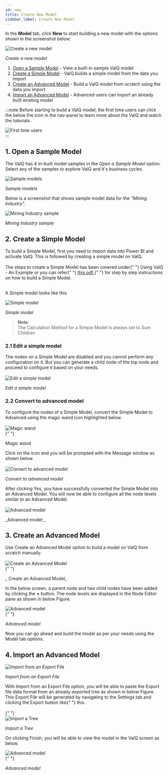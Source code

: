 ```yaml
---
id: new
title: Create New Model
sidebar_label: Create New Model
---
```



In the **Model** tab, click **New** to start building a new model with the options shown in the screenshot below:

<div style={{ textAlign: "center" }}>
  <Zoom>
    <img
      alt="Create a new model"
      src={useBaseUrl("/doc-images/model/new1.png")}
    />
  </Zoom>
</div>

<div style={{textAlign: 'center'}}>


_Create a new model_

</div>


1. [Open a Sample Model](#1-open-a-sample-model) - View a built-in sample ValQ model
1. [Create a Simple Model](#2-create-a-simple-model) - ValQ builds a simple model from the data you import
1. [Create an Advanced Model](#3-create-an-advanced-model) - Build a ValQ model from scratch using the data you import
1. [Import an Advanced Model](#4-import-an-advanced-model) - Advanced users can import an already built existing model

:::note
Before starting to build a ValQ model, the first time users can click the
below the icon in the nav-panel to learn more about the ValQ and watch the tutorials.

<div style={{ textAlign: "center" }}>
  <Zoom>
    <img
      alt="First time users"
      src={useBaseUrl("/doc-images/model/new21.png")}
    />
  </Zoom>
</div>
:::

## 1. Open a Sample Model

The ValQ has 4 in-built model samples in the _Open a Sample Model_ option. Select any of the samples to explore ValQ and it's business cycles.

<div style={{ textAlign: "center" }}>
  <Zoom>
    <img alt="Sample models" src={useBaseUrl("/doc-images/model/new2.png")} />
  </Zoom>
</div>

_Sample models_

Below is a screenshot that shows sample model data for the _"Mining Industry"_.

<div style={{ textAlign: "center" }}>
  <Zoom>
    <img
      alt="Mining Industry sample"
      src={useBaseUrl("/doc-images/model/new3.png")}
    />
  </Zoom>
</div>

<div style={{textAlign: 'center'}}>


_Mining Industry sample_

</div>


## 2. Create a Simple Model

<div style={{ textAlign: "justify" }}>
  To build a Simple Model, first you need to import data into Power BI and
  activate ValQ. This is followed by creating a simple model on ValQ.
</div> <br />

<div style={{ textAlign: "justify" }}>
  The steps to create a Simple Model has been covered under{" "}
  <Link to={useBaseUrl("docs/intro/model")}>Using ValQ - An Example</Link> or
  you can refer{" "}
  <a
    href="https://valq.com/wp-content/uploads/valq-for-microsoft-power-bi-beginners-tutorial.pdf"
    target="_blank"
  >
    this pdf
  </a>{" "}
  for step by step instructions on how to build a Simple Model. <br />
</div> <br />

A Simple model looks like this

<div style={{ textAlign: "center" }}>
  <Zoom>
    <img alt="Simple model" src={useBaseUrl("/doc-images/model/new4.png")} />
  </Zoom>
</div>

<div style={{textAlign: 'center'}}>


_Simple model_

</div>


> **Note** <br />
> The Calculation Method for a Simple Model is always set to Sum Children

### 2.1 Edit a simple model

<div style={{ textAlign: "justify" }}>
  The nodes on a Simple Model are disabled and you cannot perform any
  configuration on it. But you can generate a child node of the top node and
  proceed to configure it based on your needs.
</div> <br />

<div style={{ textAlign: "center" }}>
  <Zoom>
    <img
      alt="Edit a simple model"
      src={useBaseUrl("/doc-images/model/new11.png")}
    />
  </Zoom>
</div>

<div style={{textAlign: 'center'}}>


_Edit a simple model_

</div>


### 2.2 Convert to advanced model

<div style={{ textAlign: "justify" }}>
  To configure the nodes of a Simple Model, convert the Simple Model to Advanced
  using the magic wand icon highlighted below.
</div> <br />

<div style={{ textAlign: "center" }}>
  <Zoom>
    <img alt="Magic wand" src={useBaseUrl("/doc-images/model/new13.png")} />
  </Zoom>
</div>{" "}

<div style={{textAlign: 'center'}}>


_Magic wand_

</div>


<div style={{ textAlign: "justify" }}>
  Click on the icon and you will be prompted with the Message window as shown
  below.
</div> <br />

<div style={{ textAlign: "center" }}>
  <Zoom>
    <img
      alt="Convert to advanced model"
      src={useBaseUrl("/doc-images/model/new14.png")}
    />
  </Zoom>
</div>

<div style={{textAlign: 'center'}}>


_Convert to advanced model_

</div>


<div style={{ textAlign: "justify" }}>
  After clicking Yes, you have successfully converted the Simple Model into an
  Advanced Model. You will now be able to configure all the node levels similar
  to an Advanced Model.
</div> <br />

<div style={{ textAlign: "center" }}>
  <Zoom>
    <img alt="Advanced model" src={useBaseUrl("/doc-images/model/new15.png")} />
  </Zoom>
</div>

<div style={{textAlign: 'center'}}>


_Advanced model _

</div>


## 3. Create an Advanced Model

<div style={{ textAlign: "justify" }}>
  Use Create an Advanced Model option to build a model on ValQ from scratch
  manually.
</div> <br />

<div style={{ textAlign: "center" }}>
  <Zoom>
    <img
      alt=" Create an Advanced Model"
      src={useBaseUrl("/doc-images/model/new18.png")}
    />
  </Zoom>
</div>{" "}

<div style={{textAlign: 'center'}}>


_ Create an Advanced Model_

</div>


In the below screen, a parent node and two child nodes have been added by clicking the **+** button.
The node levels are displayed in the Node Editor pane as shown in below Figure.

<div style={{ textAlign: "center" }}>
  <Zoom>
    <img alt="Advanced model" src={useBaseUrl("/doc-images/model/new19.png")} />
  </Zoom>
</div>{" "}

<div style={{textAlign: 'center'}}>


_Advanced model_

</div>


Now you can go ahead and build the model as per your needs using the Model tab options.

## 4. Import an Advanced Model

<div style={{ textAlign: "center" }}>
  <Zoom>
    <img
      alt="Import from an Export File"
      src={useBaseUrl("/doc-images/model/new20.png")}
    />
  </Zoom>
</div>

<div style={{textAlign: 'center'}}>


_Import from an Export File_

</div>


<div style={{ textAlign: "justify" }}>
  With Import from an Export File option, you will be able to paste the Export
  file data format from an already exported tree as shown in below Figure.
  This Export File will be generated by navigating to the Settings tab and
  clicking the Export button like{" "}
  <Link to={useBaseUrl("docs/model/general#1-export")}> this</Link>.
</div> <br />{" "}

<div style={{ textAlign: "center" }}>
  <Zoom>
    <img alt="Import a Tree" src={useBaseUrl("/doc-images/model/new23.png")} />
  </Zoom>
</div>

<div style={{textAlign: 'center'}}>


_Import a Tree_

</div>


On clicking Finish, you will be able to view the model in the ValQ screen as below.

<div style={{ textAlign: "center" }}>
  <Zoom>
    <img alt="Advanced model" src={useBaseUrl("/doc-images/model/new24.png")} />
  </Zoom>
</div>{" "}

<div style={{textAlign: 'center'}}>


_Advanced model_

</div>


